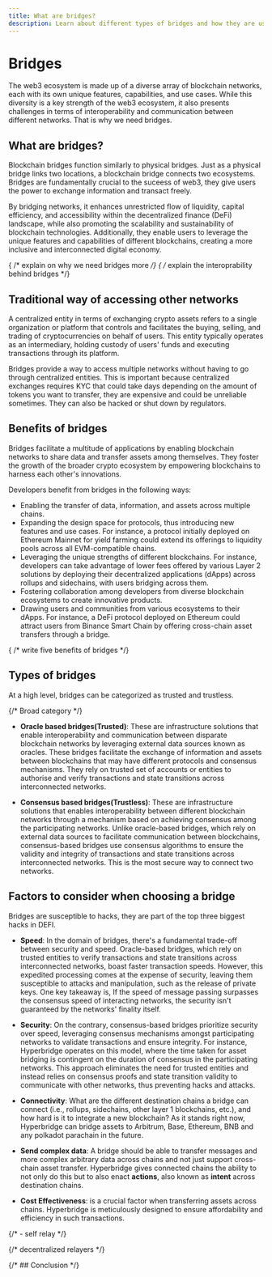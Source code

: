 ```yaml
---
title: What are bridges?
description: Learn about different types of bridges and how they are used in blockchain networks.
---
```




# Bridges

The web3 ecosystem is made up of a diverse array of blockchain networks, each with its own unique features, capabilities, and use cases. While this diversity is a key strength of the web3 ecosystem, it also presents challenges in terms of interoperability and communication between different networks. That is why we need bridges.

## What are bridges?

Blockchain bridges function similarly to physical bridges. Just as a physical bridge links two locations, a blockchain bridge connects two ecosystems.
Bridges are fundamentally crucial to the suceess of web3, they give users the power to exchange information and transact freely. 

By bridging networks, it enhances unrestricted flow of liquidity, capital efficiency, and accessibility within the decentralized finance (DeFi) landscape, while also promoting the scalability and sustainability of blockchain technologies. Additionally, they enable users to leverage the unique features and capabilities of different blockchains, creating a more inclusive and interconnected digital economy.

{ /* explain on why we need bridges more */}
{ /* explain the interoprability behind bridges */}


## Traditional way of accessing other networks


A centralized entity in terms of exchanging crypto assets refers to a single organization or platform that controls and facilitates the buying, selling, and trading of cryptocurrencies on behalf of users. This entity typically operates as an intermediary, holding custody of users' funds and executing transactions through its platform. 

Bridges provide a way to access multiple networks without having to go through centralized entities. This is important because centralized exchanges requires KYC that could take days depending on the amount of tokens you want to transfer, they are expensive and could be unreliable sometimes. They can also be hacked or shut down by regulators.


## Benefits of bridges
Bridges facilitate a multitude of applications by enabling blockchain networks to share data and transfer assets among themselves. They foster the growth of the broader crypto ecosystem by empowering blockchains to harness each other's innovations.

Developers benefit from bridges in the following ways:

- Enabling the transfer of data, information, and assets across multiple chains.
- Expanding the design space for protocols, thus introducing new features and use cases. For instance, a protocol initially deployed on Ethereum Mainnet for yield farming could extend its offerings to liquidity pools across all EVM-compatible chains.
- Leveraging the unique strengths of different blockchains. For instance, developers can take advantage of lower fees offered by various Layer 2 solutions by deploying their decentralized applications (dApps) across rollups and sidechains, with users bridging across them.
- Fostering collaboration among developers from diverse blockchain ecosystems to create innovative products.
- Drawing users and communities from various ecosystems to their dApps. For instance, a DeFi protocol deployed on Ethereum could attract users from Binance Smart Chain by offering cross-chain asset transfers through a bridge.

{ /* write five benefits of bridges */}



## Types of bridges
At a high level, bridges can be categorized as trusted and trustless.

{/* Broad category */}

- **Oracle based bridges(Trusted)**: These are infrastructure solutions that enable interoperability and communication between disparate blockchain networks by leveraging external data sources known as oracles. These bridges facilitate the exchange of information and assets between blockchains that may have different protocols and consensus mechanisms. They rely on trusted set of accounts or entities to authorise and verify transactions and state transitions across interconnected networks.


- **Consensus based bridges(Trustless)**: These are infrastructure solutions that enables interoperability between different blockchain networks through a mechanism based on achieving consensus among the participating networks. Unlike oracle-based bridges, which rely on external data sources to facilitate communication between blockchains, consensus-based bridges use consensus algorithms to ensure the validity and integrity of transactions and state transitions across interconnected networks. This is the most secure way to connect two networks.


## Factors to consider when choosing a bridge
Bridges are susceptible to hacks, they are part of the top three biggest hacks in DEFI.

- **Speed**: In the domain of bridges, there's a fundamental trade-off between security and speed. Oracle-based bridges, which rely on trusted entities to verify transactions and state transitions across interconnected networks, boast faster transaction speeds. However, this expedited processing comes at the expense of security, leaving them susceptible to attacks and manipulation, such as the release of private keys. One key takeaway is, If the speed of message passing surpasses the consensus speed of interacting networks, the security isn't guaranteed by the networks' finality itself.

- **Security**: On the contrary, consensus-based bridges prioritize security over speed, leveraging consensus mechanisms amongst participating networks to validate transactions and ensure integrity. For instance, Hyperbridge operates on this model, where the time taken for asset bridging is contingent on the duration of consensus in the participating networks. This approach eliminates the need for trusted entities and instead relies on consensus proofs and state transition validity to communicate with other networks, thus preventing hacks and attacks. 

- **Connectivity**: What are the different destination chains a bridge can connect (i.e., rollups, sidechains, other layer 1 blockchains, etc.), and how hard is it to integrate a new blockchain? 
As it stands right now, Hyperbridge can bridge assets to Arbitrum, Base, Ethereum, BNB and any polkadot parachain in the future.

- **Send complex data**: A bridge should be able to transfer messages and more complex arbitrary data across chains and not just support cross-chain asset transfer. Hyperbridge gives connected chains the ability to not only do this but to also enact **actions**, also known as **intent** across destination chains.

- **Cost Effectiveness**: is a crucial factor when transferring assets across chains. Hyperbridge is meticulously designed to ensure affordability and efficiency in such transactions.

{/* - self relay */}

{/* decentralized relayers */}


{/* ## Conclusion */}


